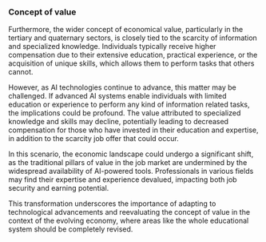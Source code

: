 ### Concept of value

Furthermore, the wider concept of economical value, particularly in the tertiary and quaternary sectors, is closely tied to the scarcity of information and specialized knowledge. Individuals typically receive higher compensation due to their extensive education, practical experience, or the acquisition of unique skills, which allows them to perform tasks that others cannot.

However, as AI technologies continue to advance, this matter may be challenged. If advanced AI systems enable individuals with limited education or experience to perform any kind of information related tasks, the implications could be profound. The value attributed to specialized knowledge and skills may decline, potentially leading to decreased compensation for those who have invested in their education and expertise, in addition to the scarcity job offer that could occur.

In this scenario, the economic landscape could undergo a significant shift, as the traditional pillars of value in the job market are undermined by the widespread availability of AI-powered tools. Professionals in various fields may find their expertise and experience devalued, impacting both job security and earning potential. 

This transformation underscores the importance of adapting to technological advancements and reevaluating the concept of value in the context of the evolving economy, where areas like the whole educational system should be completely revised.